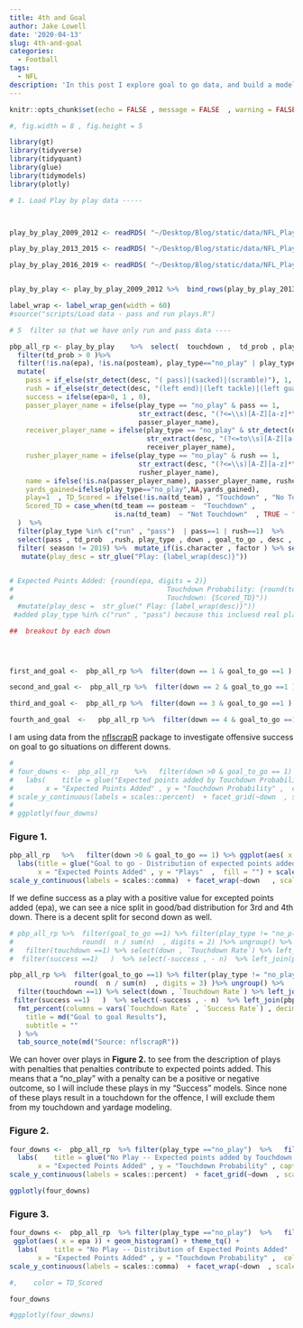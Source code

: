 ```yaml
---
title: 4th and Goal
author: Jake Lowell
date: '2020-04-13'
slug: 4th-and-goal
categories:
  - Football
tags:
  - NFL
description: 'In this post I explore goal to go data, and build a model to predict success on 4th and goal'
---
```



```r
knitr::opts_chunk$set(echo = FALSE , message = FALSE  , warning = FALSE )

#, fig.width = 8 , fig.height = 5
```



```r

library(gt)
library(tidyverse)
library(tidyquant)
library(glue)
library(tidymodels)
library(plotly)

# 1. Load Play by play data -----



play_by_play_2009_2012 <- readRDS( "~/Desktop/Blog/static/data/NFL_Play_by_Play_2009_2012.rds")

play_by_play_2013_2015 <- readRDS( "~/Desktop/Blog/static/data/NFL_Play_by_Play_2013_2015.rds")

play_by_play_2016_2019 <- readRDS( "~/Desktop/Blog/static/data/NFL_Play_by_Play_2016_2019.rds")


play_by_play <- play_by_play_2009_2012 %>%  bind_rows(play_by_play_2013_2015 , play_by_play_2016_2019 )


```








```r



label_wrap <- label_wrap_gen(width = 60)
#source("scripts/Load data - pass and run plays.R")

# 5  filter so that we have only run and pass data ----

pbp_all_rp <- play_by_play    %>%  select(  touchdown ,  td_prob , play_type , down, goal_to_go, desc , yardline_100 , yards_gained , td_team, epa, play_id, game_id, home_team, away_team, posteam, posteam_type, game_date, half_seconds_remaining , game_seconds_remaining, game_half , drive, sp, qtr, ydstogo , shotgun, no_huddle, qb_dropback, qb_scramble, pass_location, air_yards, run_location, run_gap ,posteam_timeouts_remaining , defteam_timeouts_remaining ,  ep , total_home_epa, total_away_epa, total_home_rush_epa , total_home_pass_epa , total_away_pass_epa , total_away_rush_epa ,  wp , def_wp , score_differential , posteam_score , defteam_score  , week , season ,   first_down_pass , first_down_rush , third_down_converted , fourth_down_converted  , passer_player_name , receiver_player_name  , rusher_player_name) %>% 
  filter(td_prob > 0 )%>% 
  filter(!is.na(epa), !is.na(posteam), play_type=="no_play" | play_type=="pass" | play_type=="run") %>%
  mutate(
    pass = if_else(str_detect(desc, "( pass)|(sacked)|(scramble)"), 1, 0),
    rush = if_else(str_detect(desc, "(left end)|(left tackle)|(left guard)|(up the middle)|(right guard)|(right tackle)|(right end)") & pass == 0, 1, 0),
    success = ifelse(epa>0, 1 , 0),
    passer_player_name = ifelse(play_type == "no_play" & pass == 1, 
                                str_extract(desc, "(?<=\\s)[A-Z][a-z]*\\.\\s?[A-Z][A-z]+(\\s(I{2,3})|(IV))?(?=\\s((pass)|(sack)|(scramble)))"),
                                passer_player_name),
    receiver_player_name = ifelse(play_type == "no_play" & str_detect(desc, "pass"), 
                                  str_extract(desc, "(?<=to\\s)[A-Z][a-z]*\\.\\s?[A-Z][A-z]+(\\s(I{2,3})|(IV))?"),
                                  receiver_player_name),
    rusher_player_name = ifelse(play_type == "no_play" & rush == 1, 
                                str_extract(desc, "(?<=\\s)[A-Z][a-z]*\\.\\s?[A-Z][A-z]+(\\s(I{2,3})|(IV))?(?=\\s((left end)|(left tackle)|(left guard)|	 (up the middle)|(right guard)|(right tackle)|(right end)))"),
                                rusher_player_name),
    name = ifelse(!is.na(passer_player_name), passer_player_name, rusher_player_name),
    yards_gained=ifelse(play_type=="no_play",NA,yards_gained),
    play=1  , TD_Scored = ifelse(!is.na(td_team) , "Touchdown" , "No Touchdown")  ,
    Scored_TD = case_when(td_team == posteam ~  "Touchdown" ,
                          is.na(td_team)  ~ "Not Touchdown"  , TRUE ~ "Touchdown Other Team")
  )  %>% 
  filter(play_type %in% c("run" , "pass")  | pass==1 | rush==1)  %>% 
  select(pass , td_prob  ,rush, play_type , down , goal_to_go , desc , yardline_100   , yards_gained , td_team , td_prob , epa   ,everything()) %>% 
  filter( season != 2019) %>%  mutate_if(is.character , factor ) %>% select(-game_date) %>% 
   mutate(play_desc = str_glue("Play: {label_wrap(desc)}"))
                                     

# Expected Points Added: {round(epa, digits = 2)}
#                                      Touchdown Probability: {round(td_prob, digits = 2)}
#                                      Touchdown: {Scored_TD}"))
  #mutate(play_desc =  str_glue(" Play: {label_wrap(desc)}"))
 #added play_type %in% c("run" , "pass") because this incluesd real plays where run/pass criteria is not satified in description

##  breakout by each down




first_and_goal <-  pbp_all_rp %>%  filter(down == 1 & goal_to_go ==1 ) #%>% count(touchdown)

second_and_goal <-  pbp_all_rp %>%  filter(down == 2 & goal_to_go ==1 )

third_and_goal <-  pbp_all_rp %>%  filter(down == 3 & goal_to_go ==1 )

fourth_and_goal  <-   pbp_all_rp %>%  filter(down == 4 & goal_to_go ==1 )
```


I am using data from the [nflscrapR](https://arxiv.org/abs/1802.00998) package to investigate offensive success on goal to go situations on different downs.



```r
# 
# four_downs <-  pbp_all_rp    %>%   filter(down >0 & goal_to_go == 1) %>% ggplot(aes( x = epa ,y = td_prob,     color = TD_Scored )) + geom_point(aes(text = play_desc)) + theme_tq() + 
#   labs(    title = glue("Expected points added by Touchdown Probability"             )  ,
#        x = "Expected Points Added" , y = "Touchdown Probability" ,  color = "" ) + scale_color_tq() +
# scale_y_continuous(labels = scales::percent)  + facet_grid(~down  , scales = "free")
# 
# ggplotly(four_downs)
```






### Figure 1.

```r

pbp_all_rp   %>%   filter(down >0 & goal_to_go == 1) %>% ggplot(aes( x =epa ,     fill = TD_Scored )) + geom_histogram() + theme_tq() + 
  labs(title = glue("Goal to go - Distribution of expected points added for each down"             )  ,
       x = "Expected Points Added" , y = "Plays"  ,  fill = "") + scale_color_tq() +
scale_y_continuous(labels = scales::comma)  + facet_wrap(~down   , scales = "free" )


```















If we define success as a play with a positive value for excepted points added (epa), we can see a nice split in good/bad distribution for 3rd and 4th down.  There is a decent split for second down as well.












```r
# pbp_all_rp %>%  filter(goal_to_go ==1) %>% filter(play_type != "no_play") %>%  count(down, touchdown  ) %>%  group_by( down) %>% mutate(`Touchdown Rate` = 
#                 round(  n / sum(n)  , digits = 2) )%>% ungroup() %>% 
#   filter(touchdown ==1) %>% select(down , `Touchdown Rate`) %>% left_join( pbp_all_rp %>%  filter(goal_to_go ==1) %>%  count(down, success  ) %>%  group_by( down) %>% mutate( `Success Rate`=    round (n / sum(n) , digits = 2)) %>% ungroup() %>%
#  filter(success ==1)   )  %>% select(-success , - n)  %>% left_join(pbp_all_rp   %>%   filter(down >0 & goal_to_go == 1) %>% group_by(down) %>% summarise(`Mean Expected Points Added` =  round(mean(epa) , digits = 2)   , `Median Expected Points Added` = round(median(epa) , digits = 2)) )   %>% DT::datatable() %>% DT::formatPercentage(c("Touchdown Rate" , "Success Rate"))
```






```r
pbp_all_rp %>%  filter(goal_to_go ==1) %>% filter(play_type != "no_play") %>%  count(down, touchdown  ) %>%  group_by( down) %>% mutate(`Touchdown Rate` = 
                round(  n / sum(n)  , digits = 3) )%>% ungroup() %>% 
  filter(touchdown ==1) %>% select(down , `Touchdown Rate`) %>% left_join( pbp_all_rp %>%  filter(goal_to_go ==1) %>%  count(down, success  ) %>%  group_by( down) %>% mutate( `Success Rate`=    round (n / sum(n) , digits = 3)) %>% ungroup() %>%
 filter(success ==1)   )  %>% select(-success , - n)  %>% left_join(pbp_all_rp   %>%   filter(down >0 & goal_to_go == 1) %>% group_by(down) %>% summarise(`Mean Expected Points Added` =  round(mean(epa) , digits = 2)   , `Median Expected Points Added` = round(median(epa) , digits = 2)) )   %>% gt() %>%
  fmt_percent(columns = vars(`Touchdown Rate` , `Success Rate`) , decimals = 1)  %>% tab_header(
    title = md("Goal to goal Results"),
    subtitle = ""
  ) %>%
  tab_source_note(md("Source: nflscrapR"))
```








We can hover over plays in  **Figure 2.** to see from the description of plays with penalties that penalties contribute to expected points added.  This means that a "no_play" with a penalty can be a positive or negative outcome, so I will include these plays in my "Success" models.  Since none of these plays result in a touchdown for the offence, I will exclude them from my touchdown and yardage modeling. 









### Figure 2.


```r

four_downs <-  pbp_all_rp  %>% filter(play_type =="no_play")  %>%   filter(down >0 & goal_to_go == 1) %>% ggplot(aes( x = epa ,y = td_prob )) + geom_point(aes(text = play_desc)) + theme_tq() + 
  labs(    title = glue("No Play -- Expected points added by Touchdown Probability"             )  ,
       x = "Expected Points Added" , y = "Touchdown Probability" , caption = "Source: nflscrapR" ) + scale_color_tq() +
scale_y_continuous(labels = scales::percent)  + facet_grid(~down  , scales = "free")

ggplotly(four_downs)
```









### Figure 3.


```r

four_downs <-  pbp_all_rp  %>% filter(play_type =="no_play")  %>%   filter(down >0  & goal_to_go == 1 ) %>% 
 ggplot(aes( x = epa )) + geom_histogram() + theme_tq() + 
  labs(    title = "No Play -- Distribution of Expected Points Added"            ,
       x = "Expected Points Added" , y = "Touchdown Probability" ,  color = ""    , caption = "Source: nflscrapR" ) + scale_color_tq() +
scale_y_continuous(labels = scales::comma)  + facet_wrap(~down  , scales = "free")

#,    color = TD_Scored 

four_downs

#ggplotly(four_downs)
```











